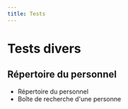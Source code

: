 ```yaml
---
title: Tests
---
```


# Tests divers

## Répertoire du personnel

- <Link to="/personnel">Répertoire du personnel</Link>
- <Link to="/fiche-personnel">Boîte de recherche d'une personne</Link>
